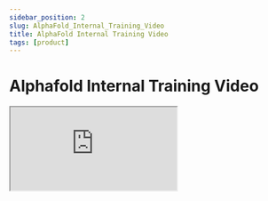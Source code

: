 ```yaml
---
sidebar_position: 2
slug: AlphaFold_Internal_Training_Video
title: AlphaFold Internal Training Video
tags: [product]
---
```


# Alphafold Internal Training Video

<iframe
  src="https://drive.google.com/file/d/1CgdESv_L3ec8foXOtAe2X91KbI9J6PgB/preview"
  width={640}
  height={480}
  allow="autoplay"
/>
